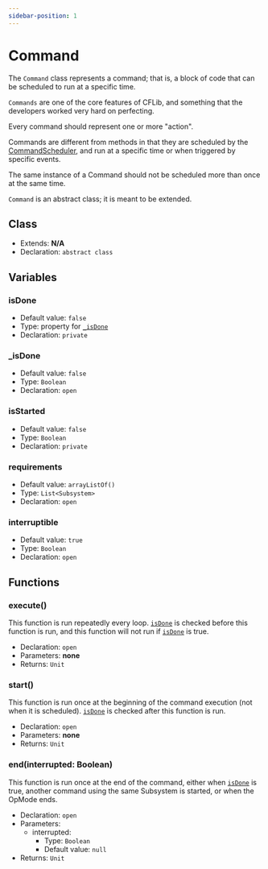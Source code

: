 ```yaml
---
sidebar-position: 1
---
```


# Command
The `Command` class represents a command; that is, a block of code that can be scheduled to run at a specific time.

`Commands` are one of the core features of CFLib, and something that the developers worked very hard on perfecting. 

Every command should represent one or more "action". 

Commands are different from methods in that they are scheduled by the [CommandScheduler](CommandScheduler), and run at a specific time or when triggered by specific events.

The same instance of a Command should not be scheduled more than once at the same time. 

`Command` is an abstract class; it is meant to be extended.

## Class
- Extends: **N/A**
- Declaration: `abstract class`

## Variables
### isDone
- Default value: `false`
- Type: property for [`_isDone`](#isdone)
- Declaration: `private`
### _isDone
- Default value: `false`
- Type: `Boolean`
- Declaration: `open`
### isStarted
- Default value: `false`
- Type: `Boolean`
- Declaration: `private`
### requirements
- Default value: `arrayListOf()`
- Type: `List<Subsystem>`
- Declaration: `open`
### interruptible
- Default value: `true`
- Type: `Boolean`
- Declaration: `open`

## Functions
### execute()
This function is run repeatedly every loop. [`isDone`](#isdone) is checked before this function is run, and this function will not run if [`isDone`](#isdone) is true.
- Declaration: `open`
- Parameters: **none**
- Returns: `Unit`
### start()
This function is run once at the beginning of the command execution (not when it is scheduled). [`isDone`](#isDone) is checked after this function is run.
- Declaration: `open`
- Parameters: **none**
- Returns: `Unit`
### end(interrupted: Boolean)
This function is run once at the end of the command, either when [`isDone`](#isdone) is true, another command using the same Subsystem is started, or when the OpMode ends.
- Declaration: `open`
- Parameters:
    - interrupted:
        - Type: `Boolean`
        - Default value: `null`
- Returns: `Unit`